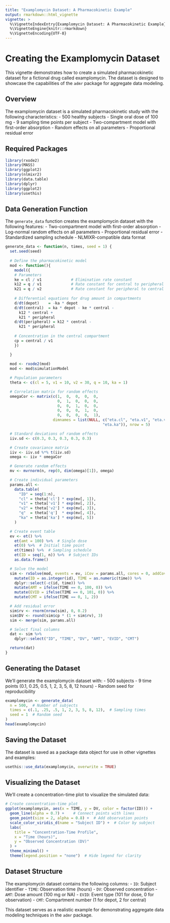 ```yaml
---
title: "Examplomycin Dataset: A Pharmacokinetic Example"
output: rmarkdown::html_vignette
vignette: >
  %\VignetteIndexEntry{Examplomycin Dataset: A Pharmacokinetic Example}
  %\VignetteEngine{knitr::rmarkdown}
  %\VignetteEncoding{UTF-8}
---
```


# Creating the Examplomycin Dataset

This vignette demonstrates how to create a simulated pharmacokinetic dataset for a fictional drug called examplomycin. The dataset is designed to showcase the capabilities of the `admr` package for aggregate data modeling.

## Overview

The examplomycin dataset is a simulated pharmacokinetic study with the following characteristics:
- 500 healthy subjects
- Single oral dose of 100 mg
- 9 sampling time points per subject
- Two-compartment model with first-order absorption
- Random effects on all parameters
- Proportional residual error

## Required Packages

```r
library(rxode2)
library(MASS)
library(ggplot2)
library(nlmixr2)
library(data.table)
library(dplyr)
library(ggplot2)
library(usethis)
```

## Data Generation Function

The `generate_data` function creates the examplomycin dataset with the following features:
- Two-compartment model with first-order absorption
- Log-normal random effects on all parameters
- Proportional residual error
- Standardized sampling schedule
- NLMIXR-compatible data format

```r
generate_data <- function(n, times, seed = 1) {
  set.seed(seed)
  
  # Define the pharmacokinetic model
  mod <- function(){
    model({
    # Parameters
    ke = cl / v1             # Elimination rate constant
    k12 = q / v1             # Rate constant for central to peripheral transfer
    k21 = q / v2             # Rate constant for peripheral to central transfer
    
    # Differential equations for drug amount in compartments
    d/dt(depot)    = -ka * depot
    d/dt(central)  = ka * depot - ke * central - 
      k12 * central + 
      k21 * peripheral
    d/dt(peripheral) = k12 * central - 
      k21 * peripheral
    
    # Concentration in the central compartment
    cp = central / v1
    })

  }
  
  mod <- rxode2(mod)
  mod <- mod$simulationModel

  # Population parameters
  theta <- c(cl = 5, v1 = 10, v2 = 30, q = 10, ka = 1)

  # Correlation matrix for random effects
  omegaCor <- matrix(c(1,  0,  0,  0,  0,
                       0,  1,  0,  0,  0,
                       0,  0,  1,  0,  0,
                       0,  0,  0,  1,  0,
                       0,  0,  0,  0,  1), 
                     dimnames = list(NULL, c("eta.cl", "eta.v1", "eta.v2", "eta.q", 
                                           "eta.ka")), nrow = 5)

  # Standard deviations of random effects
  iiv.sd <- c(0.3, 0.3, 0.3, 0.3, 0.3)

  # Create covariance matrix
  iiv <- iiv.sd %*% t(iiv.sd)
  omega <- iiv * omegaCor

  # Generate random effects
  mv <- mvrnorm(n, rep(0, dim(omega)[1]), omega)

  # Create individual parameters
  params.all <-
    data.table(
      "ID" = seq(1:n),
      "cl" = theta['cl'] * exp(mv[, 1]),
      "v1" = theta['v1'] * exp(mv[, 2]),
      "v2" = theta['v2'] * exp(mv[, 3]),
      "q"  = theta['q']  * exp(mv[, 4]),
      "ka" = theta['ka'] * exp(mv[, 5])
    )

  # Create event table
  ev <- et() %>%
    et(amt = 100) %>%  # Single dose
    et(0) %>%  # Initial time point
    et(times) %>%  # Sampling schedule
    et(ID = seq(1, n)) %>%  # Subject IDs
    as.data.frame()

  # Solve the model
  sim <- rxSolve(mod, events = ev, iCov = params.all, cores = 0, addCov = T) %>%
    mutate(ID = as.integer(id), TIME = as.numeric(time)) %>%
    dplyr::select(-c(id, time)) %>%
    mutate(AMT = ifelse(TIME == 0, 100, 0)) %>%
    mutate(EVID = ifelse(TIME == 0, 101, 0)) %>%
    mutate(CMT = ifelse(TIME == 0, 1, 2))

  # Add residual error
  sim$rv <- rnorm(nrow(sim), 0, 0.2)
  sim$DV <- round(sim$cp * (1 + sim$rv), 3)
  sim <- merge(sim, params.all)

  # Select final columns
  dat <- sim %>%
    dplyr::select("ID", "TIME", "DV", "AMT", "EVID", "CMT")

  return(dat)
}
```

## Generating the Dataset

We'll generate the examplomycin dataset with:
- 500 subjects
- 9 time points (0.1, 0.25, 0.5, 1, 2, 3, 5, 8, 12 hours)
- Random seed for reproducibility

```r
examplomycin <- generate_data(
  n = 500,  # Number of subjects
  times = c(.1, .25, .5, 1, 2, 3, 5, 8, 12),  # Sampling times
  seed = 1  # Random seed
)
head(examplomycin)
```

## Saving the Dataset

The dataset is saved as a package data object for use in other vignettes and examples:

```r
usethis::use_data(examplomycin, overwrite = TRUE)
```

## Visualizing the Dataset

We'll create a concentration-time plot to visualize the simulated data:

```r
# Create concentration-time plot
ggplot(examplomycin, aes(x = TIME, y = DV, color = factor(ID))) +
  geom_line(alpha = 0.7) +    # Connect points with lines
  geom_point(size = 2, alpha = 0.8) +  # Add observation points
  scale_color_viridis_d(name = "Subject ID") +  # Color by subject
  labs(
    title = "Concentration-Time Profile",
    x = "Time (hours)",
    y = "Observed Concentration (DV)"
  ) +
  theme_minimal() +
  theme(legend.position = "none")  # Hide legend for clarity
```

## Dataset Structure

The examplomycin dataset contains the following columns:
- `ID`: Subject identifier
- `TIME`: Observation time (hours)
- `DV`: Observed concentration
- `AMT`: Dose amount (100 mg or NA)
- `EVID`: Event type (101 for dose, 0 for observation)
- `CMT`: Compartment number (1 for depot, 2 for central)

This dataset serves as a realistic example for demonstrating aggregate data modeling techniques in the `admr` package.

